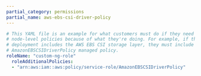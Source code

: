 ```yaml
---
partial_category: permissions
partial_name: aws-ebs-csi-driver-policy
---
```

```yaml
# This YAML file is an example for what customers must do if they need certain
# node-level policies because of what they're doing. For example, if their
# deployment includes the AWS EBS CSI storage layer, they must include the
# AmazonEBSCSIDriverPolicy managed policy.
roleName: "custom-ng-role"
  roleAdditionalPolicies:
  - "arn:aws:iam::aws:policy/service-role/AmazonEBSCSIDriverPolicy"
```
